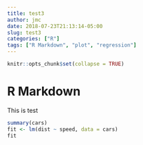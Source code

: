 ```yaml
---
title: test3
author: jmc
date: 2018-07-23T21:13:14-05:00
slug: test3
categories: ["R"]
tags: ["R Markdown", "plot", "regression"]
---
```


```r
knitr::opts_chunk$set(collapse = TRUE)
```

# R Markdown

This is test
```r
summary(cars)
fit <- lm(dist ~ speed, data = cars)
fit
```
